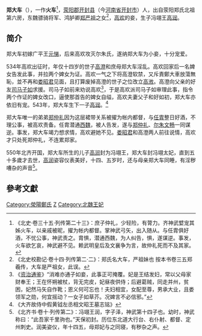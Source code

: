 '''郑大车'''（{{bd|？||？|catIdx=E}}），一作'''火车'''<ref name=autogenerated1>《北史·卷三十五·列传第二十三》：庶子仲礼，少轻险，有膂力。齐神武嬖宠其姊火车，以亲戚被昵，擢为帐内都督。掌神武弓矢，出入随从。与任胄俱好酒，不忧公事，神武责之。胄惧，潜通西魏，为人纠告，惧，遂谋逆。事发，火车欲乞哀，神武避不见。赖武明皇后及文襄争为言，故仲礼死而不及其家。</ref>，[[荥阳郡|荥阳郡]][[开封县|开封县]]（今[[河南省|河南省]][[开封市|开封市]]）人，出自荥阳郑氏北祖第六房，东魏骠骑将军、鸿胪卿[[郑严祖|郑严祖]]之女<ref>《北史校勘记·卷十四·列传第二·二》：郑氏名大车，严祖妹也 按本书卷三五郑羲传，大车是严祖女，此误。</ref>，[[高欢|高欢]]的妾，生子冯翊王[[高润|高润]]。

== 简介 ==
郑大车初嫁广平王[[元悌|元悌]]，后来高欢攻灭尔朱氏，遂纳郑大车为小妾，十分宠爱。

534年高欢出征时，年仅十四岁的世子[[高澄|高澄]]和庶母郑大车淫乱。高欢回家后一名婢女告发此事，并拉两个婢女为证。高欢一气之下将高澄软禁，又斥責鄭大車放蕩無恥，並不再和[[娄昭君|娄昭君]]见面，且打算废掉高澄的世子之位改立[[高浟|高浟]]。高澄向父亲的好友[[司马子如|司马子如]]求援。司马子如前来劝说高欢<ref>《[[资治通鉴|资治通鉴]]》“消难亦通子如妾，此事正可掩覆。妃是王结发妇，常以父母家财奉王；王在怀朔被杖，背无完皮，妃昼夜供侍；后避葛贼，同走并州，贫困，妃然马矢自作靴；恩义何可忘也！夫妇相宜，女配至尊，男承大业，且娄领军之勋，何宜摇动？一女子如草芥。况婢言不必信邪。”</ref>，于是高欢派司马子如审理此事，指令两个作证的婢女改口，逼使那首告的婢女自缢，高欢夫妻父子和好如初，郑大车亦依旧有宠。543年，郑大车生下一子[[高润|高润]]。<ref>《大齐故侍中假黄钺左丞相文昭王墓志铭》</ref>

郑大车唯一的弟弟[[郑仲礼|郑仲礼]]因为这层裙带关系被擢为帐内都督，与[[任胄|任胄]]整日好酒，不理公事，被高欢责备。任胄潜通[[西魏|西魏]]，被人告发，遂与[[郑仲礼|郑仲礼]]、[[尔朱文畅|尔朱文畅]]一同谋逆。事发，郑大车竭力想求情，高欢避她不见。[[娄昭君|娄昭君]]和高澄两人前往说情，高欢才只处死郑仲礼，不连累郑家。

550年北齐开国，郑大车所生的儿子[[高润|高润]]封为冯翊王，郑大车封冯翊太妃，直到五十多歲才去世，[[高润|高润]]姿容仪表美好，十四、五岁时，还与母亲郑大车同睡，有淫秽嘈杂的声音<ref>《北齐书·卷十·列传第二》：冯翊王润，字子泽，神武第十四子也。幼时，神武称曰：“此吾家千里驹也。”天保初封。历位东北道大行台、右仆射、都督、定州刺史。润美姿仪，年十四五，母郑妃与之同寝，有秽杂之声。</ref>。

==參考文獻==
{{reflist}}

[[Category:滎陽鄭氏|Category:滎陽鄭氏]]
[[Category:北齊王太妃|Z]]
[[Category:北魏王妃|Category:北魏王妃]]